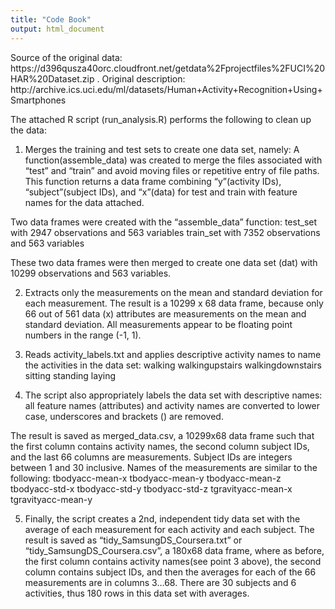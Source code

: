 ```yaml
---
title: "Code Book"
output: html_document
---
```


Source of the original data: https://d396qusza40orc.cloudfront.net/getdata%2Fprojectfiles%2FUCI%20HAR%20Dataset.zip . Original description: http://archive.ics.uci.edu/ml/datasets/Human+Activity+Recognition+Using+Smartphones


The attached R script (run_analysis.R) performs the following to clean up the data:


1. Merges the training and test sets to create one data set, namely:
A function(assemble_data) was created to merge the files associated with “test” and “train” and avoid moving files or repetitive  entry of file paths.  This function returns a data frame combining “y”(activity IDs), “subject”(subject IDs), and “x”(data) for test and train with feature names for the data attached. 

Two data frames were created with the “assemble_data” function:
test_set with 2947 observations and 563 variables
train_set with 7352 observations and 563 variables

These two data frames were then merged to create one data set (dat) with 10299 observations and 563 variables.



2.  Extracts only the measurements on the mean and standard deviation for each measurement.
The result is a 10299 x 68 data frame, because only 66 out of 561 data (x) attributes are measurements on the mean and standard deviation. All measurements appear to be floating point numbers in the range (-1, 1).


3. Reads activity_labels.txt and applies descriptive activity names to name the activities in the data set:
walking
walkingupstairs
walkingdownstairs
sitting
standing
laying


4. The script also appropriately labels the data set with descriptive names: all feature names (attributes) and activity names are converted to lower case, underscores and brackets () are removed.

The result is saved as merged_data.csv, a 10299x68 data frame such that the first column contains activity names, the second column subject IDs, and the last 66 columns are measurements. Subject IDs are integers between 1 and 30 inclusive. Names of the measurements are similar to the following:
tbodyacc-mean-x
tbodyacc-mean-y
tbodyacc-mean-z
tbodyacc-std-x
tbodyacc-std-y
tbodyacc-std-z
tgravityacc-mean-x
tgravityacc-mean-y



5. Finally, the script creates a 2nd, independent tidy data set with the average of each measurement for each activity and each subject.
The result is saved as “tidy_SamsungDS_Coursera.txt” or “tidy_SamsungDS_Coursera.csv”, a 180x68 data frame, where as before, the first column contains activity names(see point 3 above), the second column contains subject IDs, and then the averages for each of the 66 measurements are in columns 3...68. There are 30 subjects and 6 activities, thus 180 rows in this data set with averages.